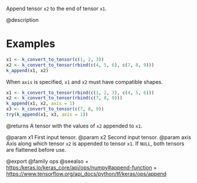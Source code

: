 Append tensor `x2` to the end of tensor `x1`.

@description

# Examples
```r
x1 <- k_convert_to_tensor(c(1, 2, 3))
x2 <- k_convert_to_tensor(rbind(c(4, 5, 6), c(7, 8, 9)))
k_append(x1, x2)
```

When `axis` is specified, `x1` and `x2` must have compatible shapes.
```r
x1 <- k_convert_to_tensor(rbind(c(1, 2, 3), c(4, 5, 6)))
x2 <- k_convert_to_tensor(rbind(c(7, 8, 9)))
k_append(x1, x2, axis = 1)
x3 <- k_convert_to_tensor(c(7, 8, 9))
try(k_append(x1, x3, axis = 1))
```

@returns
A tensor with the values of `x2` appended to `x1`.

@param x1 First input tensor.
@param x2 Second input tensor.
@param axis Axis along which tensor `x2` is appended to tensor `x1`.
    If `NULL`, both tensors are flattened before use.

@export
@family ops
@seealso
+ <https:/keras.io/keras_core/api/ops/numpy#append-function>
+ <https://www.tensorflow.org/api_docs/python/tf/keras/ops/append>
